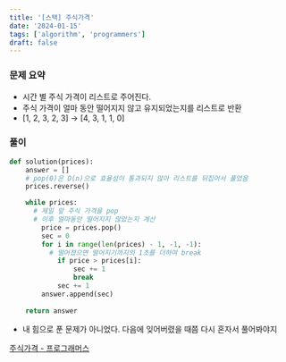 ```yaml
---
title: '[스택] 주식가격'
date: '2024-01-15'
tags: ['algorithm', 'programmers']
draft: false
---
```


### 문제 요약

- 시간 별 주식 가격이 리스트로 주어진다.
- 주식 가격이 얼마 동안 떨어지지 않고 유지되었는지를 리스트로 반환
- [1, 2, 3, 2, 3] -> [4, 3, 1, 1, 0]

### 풀이

```python
def solution(prices):
    answer = []
    # pop(0)은 O(n)으로 효율성이 통과되지 않아 리스트를 뒤집어서 풀었음
    prices.reverse()

    while prices:
      # 제일 앞 주식 가격을 pop
      # 이후 얼마동안 떨어지지 않았는지 계산
        price = prices.pop()
        sec = 0
        for i in range(len(prices) - 1, -1, -1):
          # 떨어졌으면 떨어지기까지의 1초를 더하여 break
            if price > prices[i]:
                sec += 1
                break
            sec += 1
        answer.append(sec)
    
    return answer
```

- 내 힘으로 푼 문제가 아니었다. 다음에 잊어버렸을 때쯤 다시 혼자서 풀어봐야지

[주식가격 - 프로그래머스](https://school.programmers.co.kr/learn/courses/30/lessons/42584)